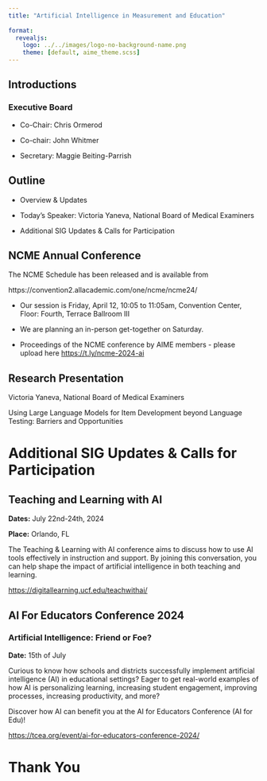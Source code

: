 ```yaml
---
title: "Artificial Intelligence in Measurement and Education"
 
format: 
  revealjs:
    logo: ../../images/logo-no-background-name.png
    theme: [default, aime_theme.scss]
---
```


## Introductions

### Executive Board

-   Co-Chair: Chris Ormerod

-   Co-chair: John Whitmer

-   Secretary: Maggie Beiting-Parrish

## Outline

-   Overview & Updates

-   Today's Speaker: Victoria Yaneva, National Board of Medical Examiners


-   Additional SIG Updates & Calls for Participation

## NCME Annual Conference

The NCME Schedule has been released and is available from

https://convention2.allacademic.com/one/ncme/ncme24/

-   Our session is Friday, April 12, 10:05 to 11:05am, Convention Center, Floor: Fourth, Terrace Ballroom III

-   We are planning an in-person get-together on Saturday.

-   Proceedings of the NCME conference by AIME members - please upload here <https://t.ly/ncme-2024-ai>

## Research Presentation

Victoria Yaneva, National Board of Medical Examiners

Using Large Language Models for Item Development beyond Language Testing: Barriers and Opportunities

# Additional SIG Updates & Calls for Participation

## Teaching and Learning with AI

**Dates:** July 22nd-24th, 2024

**Place:** Orlando, FL

The Teaching & Learning with AI conference aims to discuss how to use AI tools effectively in instruction and support. By joining this conversation, you can help shape the impact of artificial intelligence in both teaching and learning.

<https://digitallearning.ucf.edu/teachwithai/>


## AI For Educators Conference 2024

### Artificial Intelligence: Friend or Foe?

**Date:** 15th of July

Curious to know how schools and districts successfully implement artificial intelligence (AI) in educational settings? Eager to get real-world examples of how AI is personalizing learning, increasing student engagement, improving processes, increasing productivity, and more?

Discover how AI can benefit you at the AI for Educators Conference (AI for Edu)!

<https://tcea.org/event/ai-for-educators-conference-2024/>

# Thank You
